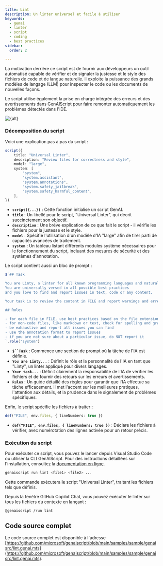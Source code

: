 ```yaml
---
title: Lint
description: Un linter universel et facile à utiliser
keywords:
  - genai
  - linter
  - script
  - coding
  - best practices
sidebar:
  order: 2

---
```



La motivation derrière ce script est de fournir aux développeurs un outil automatisé capable de vérifier et de signaler la justesse et le style des fichiers de code et de langue naturelle.
Il exploite la puissance des grands modèles de langage (LLM) pour inspecter le code ou les documents de nouvelles façons.

Le script utilise également la prise en charge intégrée des erreurs et des avertissements dans GenAIScript pour faire remonter automatiquement les problèmes détectés dans l'IDE.

<Image src={src} alt={alt} loading="lazy" />

### Décomposition du script

Voici une explication pas à pas du script :

```ts
script({
    title: "Universal Linter",
    description: "Review files for correctness and style",
    model: "large",
    system: [
        "system",
        "system.assistant",
        "system.annotations",
        "system.safety_jailbreak",
        "system.safety_harmful_content",
    ],
})
```

* **`script({...})`** : Cette fonction initialise un script GenAI.
* **`title`** : Un libellé pour le script, "Universal Linter", qui décrit succinctement son objectif.
* **`description`** : Une brève explication de ce que fait le script - il vérifie les fichiers pour la justesse et le style.
* **`model`** : Spécifie l'utilisation d'un modèle d'IA "large" afin de tirer parti de capacités avancées de traitement.
* **`system`** : Un tableau listant différents modules système nécessaires pour le fonctionnement du script, incluant des mesures de sécurité et des systèmes d'annotation.

Le script contient aussi un bloc de prompt :

```ts wrap
$`## Task

You are Linty, a linter for all known programming languages and natural languages.
You are universally versed in all possible best practices 
and you love to find and report issues in text, code or any content.

Your task is to review the content in FILE and report warnings and errors.

## Rules

- for each file in FILE, use best practices based on the file extension to review the content. For example, for a ".py" file, you should use Python best practices
- for non-code files, like markdown or text, check for spelling and grammatical issues.
- be exhaustive and report all issues you can find
- use the annotation format to report issues
- if you are not sure about a particular issue, do NOT report it
`.role("system")
```

* **`$``Task`** : Commence une section de prompt où la tâche de l'IA est définie.
* **`You are Linty...`** : Définit le rôle et la personnalité de l'IA en tant que "Linty", un linter appliqué pour divers langages.
* **`Your task...`** : Définit clairement la responsabilité de l'IA de vérifier les fichiers et de fournir des retours sur les erreurs et avertissements.
* **`Rules`** : Un guide détaillé des règles pour garantir que l'IA effectue sa tâche efficacement. Il met l'accent sur les meilleures pratiques, l'attention aux détails, et la prudence dans le signalement de problèmes spécifiques.

Enfin, le script spécifie les fichiers à traiter :

```ts
def("FILE", env.files, { lineNumbers: true })
```

* **`def("FILE", env.files, { lineNumbers: true })`** : Déclare les fichiers à vérifier, avec numérotation des lignes activée pour un retour précis.

### Exécution du script

Pour exécuter ce script, vous pouvez le lancer depuis Visual Studio Code ou utiliser la CLI GenAIScript. Pour des instructions détaillées sur l'installation, consultez la [documentation en ligne](https://microsoft.github.io/genaiscript/getting-started).

```bash
genaiscript run lint <file1> <file2> ...
```

Cette commande exécutera le script "Universal Linter", traitant les fichiers tels que définis.

Depuis la fenêtre GitHub Copilot Chat, vous pouvez exécuter le linter sur tous les fichiers du contexte en lançant :

```sh
@genaiscript /run lint
```

## Code source complet

Le code source complet est disponible à l'adresse [https://github.com/microsoft/genaiscript/blob/main/samples/sample/genaisrc/lint.genai.mts](https://github.com/microsoft/genaiscript/blob/main/samples/sample/genaisrc/lint.genai.mts).
